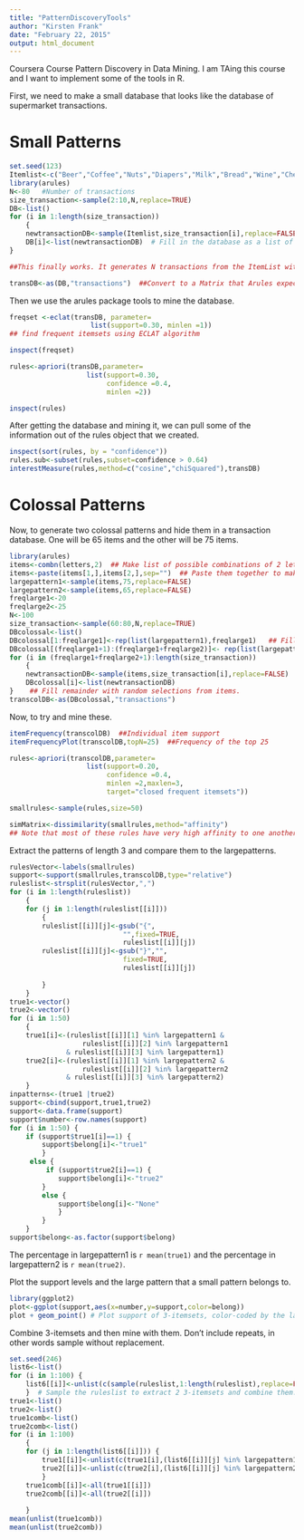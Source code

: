 ```yaml
---
title: "PatternDiscoveryTools"
author: "Kirsten Frank"
date: "February 22, 2015"
output: html_document
---
```


Coursera Course Pattern Discovery in Data Mining. I am TAing this course and I want to implement some of the tools in R.

First, we need to make a small database that looks like the database of supermarket transactions. 


Small Patterns
==============

```r
set.seed(123)
Itemlist<-c("Beer","Coffee","Nuts","Diapers","Milk","Bread","Wine","Cheese","HotDogs","Steak","Ketchup","Mustard")
library(arules)
N<-80   #Number of transactions
size_transaction<-sample(2:10,N,replace=TRUE)
DB<-list()
for (i in 1:length(size_transaction))
    {
    newtransactionDB<-sample(Itemlist,size_transaction[i],replace=FALSE)
    DB[i]<-list(newtransactionDB)  # Fill in the database as a list of lists.
}

##This finally works. It generates N transactions from the ItemList without duplicates.

transDB<-as(DB,"transactions")  ##Convert to a Matrix that Arules expects.
```
Then we use the arules package tools to mine the database. 


```r
freqset <-eclat(transDB, parameter=
                    list(support=0.30, minlen =1))
## find frequent itemsets using ECLAT algorithm

inspect(freqset)

rules<-apriori(transDB,parameter=
                   list(support=0.30,
                        confidence =0.4,
                        minlen =2))

inspect(rules)
```

After getting the database and mining it, we can pull some of the information out of the rules object that we created. 

```r
inspect(sort(rules, by = "confidence"))
rules.sub<-subset(rules,subset=confidence > 0.64)
interestMeasure(rules,method=c("cosine","chiSquared"),transDB)
```
Colossal Patterns
===================

Now, to generate two colossal patterns and hide them in a transaction database. One will be 65 items and the other will be 75 items.



```r
library(arules)
items<-combn(letters,2)  ## Make list of possible combinations of 2 letters
items<-paste(items[1,],items[2,],sep="")  ## Paste them together to make a item.
largepattern1<-sample(items,75,replace=FALSE)
largepattern2<-sample(items,65,replace=FALSE)
freqlarge1<-20
freqlarge2<-25
N<-100
size_transaction<-sample(60:80,N,replace=TRUE)
DBcolossal<-list()
DBcolossal[1:freqlarge1]<-rep(list(largepattern1),freqlarge1)   ## Fill first slots with Pattern 1
DBcolossal[(freqlarge1+1):(freqlarge1+freqlarge2)]<- rep(list(largepattern2),freqlarge2)  ## Fill more slots with Pattern 2
for (i in (freqlarge1+freqlarge2+1):length(size_transaction))
    {
    newtransactionDB<-sample(items,size_transaction[i],replace=FALSE)
    DBcolossal[i]<-list(newtransactionDB)
}    ## Fill remainder with random selections from items.
transcolDB<-as(DBcolossal,"transactions")
```

Now, to try and mine these.

```r
itemFrequency(transcolDB)  ##Individual item support
itemFrequencyPlot(transcolDB,topN=25)  ##Frequency of the top 25

rules<-apriori(transcolDB,parameter=
                   list(support=0.20,
                        confidence =0.4,
                        minlen =2,maxlen=3,
                        target="closed frequent itemsets"))

smallrules<-sample(rules,size=50)

simMatrix<-dissimilarity(smallrules,method="affinity")
## Note that most of these rules have very high affinity to one another. 

```

Extract the patterns of length 3 and compare them to the largepatterns.

```r
rulesVector<-labels(smallrules)
support<-support(smallrules,transcolDB,type="relative")
ruleslist<-strsplit(rulesVector,",")
for (i in 1:length(ruleslist))
    {
    for (j in 1:length(ruleslist[[i]]))
        {
        ruleslist[[i]][j]<-gsub("{",
                            "",fixed=TRUE,
                            ruleslist[[i]][j])
        ruleslist[[i]][j]<-gsub("}","",
                            fixed=TRUE,
                            ruleslist[[i]][j])
    
        }
    }
true1<-vector()
true2<-vector()
for (i in 1:50)
    {
    true1[i]<-(ruleslist[[i]][1] %in% largepattern1 &
                  ruleslist[[i]][2] %in% largepattern1
              & ruleslist[[i]][3] %in% largepattern1)
    true2[i]<-(ruleslist[[i]][1] %in% largepattern2 &
                  ruleslist[[i]][2] %in% largepattern2
              & ruleslist[[i]][3] %in% largepattern2)
    }
inpatterns<-(true1 |true2)
support<-cbind(support,true1,true2)
support<-data.frame(support)
support$number<-row.names(support)
for (i in 1:50) {
    if (support$true1[i]==1) {
        support$belong[i]<-"true1"
        }
     else {
         if (support$true2[i]==1) {
            support$belong[i]<-"true2"
        }
        else {
            support$belong[i]<-"None"
            }
        }
    }
support$belong<-as.factor(support$belong)
```

The percentage in largepattern1 is `r mean(true1)` and the percentage in largepattern2 is `r mean(true2)`.

Plot the support levels and the large pattern that a small pattern belongs to.

```r
library(ggplot2)
plot<-ggplot(support,aes(x=number,y=support,color=belong))
plot + geom_point() # Plot support of 3-itemsets, color-coded by the large pattern they belong to.

```

Combine 3-itemsets and then mine with them. Don't include repeats, in other words sample without replacement.

```r
set.seed(246)
list6<-list()
for (i in 1:100) {
    list6[[i]]<-unlist(c(sample(ruleslist,1:length(ruleslist),replace=FALSE),sample(ruleslist,1:length(ruleslist),replace=FALSE)))
    }  # Sample the ruleslist to extract 2 3-itemsets and combine them. Do this 100 times.
true1<-list()
true2<-list()
true1comb<-list()
true2comb<-list()
for (i in 1:100)
    {
    for (j in 1:length(list6[[i]])) {
        true1[[i]]<-unlist(c(true1[i],(list6[[i]][j] %in% largepattern1)))
        true2[[i]]<-unlist(c(true2[i],(list6[[i]][j] %in% largepattern2)))
        }
    true1comb[[i]]<-all(true1[[i]])
    true2comb[[i]]<-all(true2[[i]])
    
    }
mean(unlist(true1comb))
mean(unlist(true2comb))
```